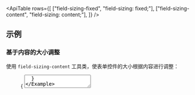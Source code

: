 

<ApiTable
  rows={[
    ["field-sizing-fixed", "field-sizing: fixed;"],
    ["field-sizing-content", "field-sizing: content;"],
  ]}
/>

## 示例

### 基于内容的大小调整

使用 `field-sizing-content` 工具类，使表单控件的大小根据内容进行调整：

<Figure hint="在下面的输入框中输入内容以查看大小变化">

<Example>
  {
    <textarea
      rows="2"
      defaultValue="Latex Salesman, Vanderlay Industries"
      className="mx-auto block field-sizing-content rounded-md p-2 text-sm text-gray-950 outline-1 outline-gray-900/10 focus:outline-2 focus:outline-gray-900 dark:bg-gray-950/25 dark:text-white dark:outline-1 dark:outline-white/5 dark:focus:outline-white/20"
    />
  }
</Example>

```html
<!-- [!code classes:field-sizing-content] -->
<textarea class="field-sizing-content ..." rows="2">
  Latex Salesman, Vanderlay Industries
</textarea>
```

</Figure>

### 使用固定大小

使用 `field-sizing-fixed` 工具类，使表单控件采用固定大小：

<Figure hint="在下面的输入框中输入内容以查看大小保持不变">

<Example>
  {
    <textarea
      rows="2"
      defaultValue="Latex Salesman, Vanderlay Industries"
      className="mx-auto block field-sizing-fixed w-80 rounded-md p-2 text-sm text-gray-950 outline-1 outline-gray-900/10 focus:outline-2 focus:outline-gray-900 dark:bg-gray-950/25 dark:text-white dark:outline-1 dark:outline-white/5 dark:focus:outline-white/20"
    />
  }
</Example>

```html
<!-- [!code classes:field-sizing-fixed] -->
<textarea class="field-sizing-fixed w-80 ..." rows="2">
  Latex Salesman, Vanderlay Industries
</textarea>
```

</Figure>

### 响应式设计

<ResponsiveDesign
  element="input"
  property="field-sizing"
  defaultClass="field-sizing-content"
  featuredClass="field-sizing-fixed"
/>